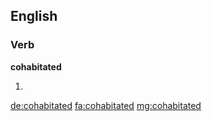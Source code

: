 ==English==

===Verb===
'''cohabitated'''

# {{en-past of|cohabitate}}

[[de:cohabitated]]
[[fa:cohabitated]]
[[mg:cohabitated]]